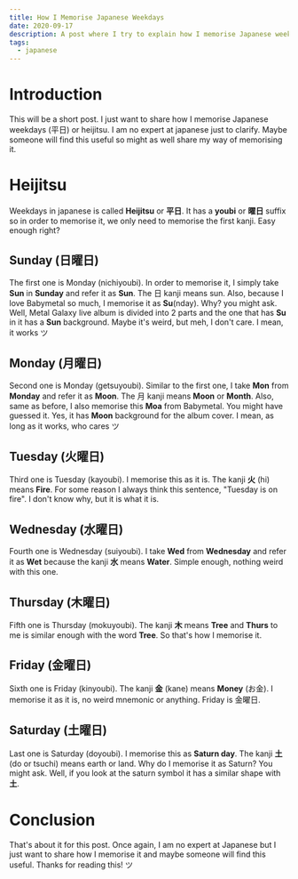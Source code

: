 ```yaml
---
title: How I Memorise Japanese Weekdays
date: 2020-09-17
description: A post where I try to explain how I memorise Japanese weekdays in my own weird way.
tags:
  - japanese
---
```


# Introduction
This will be a short post. I just want to share how I memorise Japanese weekdays (平日) or heijitsu. I am no expert at japanese just to clarify. Maybe someone will find this useful so might as well share my way of memorising it.

# Heijitsu
Weekdays in japanese is called **Heijitsu** or **平日**. It has a **youbi** or **曜日** suffix so in order to memorise it, we only need to memorise the first kanji. Easy enough right?

## Sunday (日曜日)
The first one is Monday (nichiyoubi). In order to memorise it, I simply take **Sun** in **Sunday** and refer it as **Sun**. The 日 kanji means sun. Also, because I love Babymetal so much, I memorise it as **Su**(nday). Why? you might ask. Well, Metal Galaxy live album is divided into 2 parts and the one that has **Su** in it has a **Sun** background. Maybe it's weird, but meh, I don't care. I mean, it works ツ

## Monday (月曜日)
Second one is Monday (getsuyoubi). Similar to the first one, I take **Mon** from **Monday** and refer it as **Moon**. The 月 kanji means **Moon** or **Month**. Also, same as before, I also memorise this **Moa** from Babymetal. You might have guessed it. Yes, it has **Moon** background for the album cover. I mean, as long as it works, who cares ツ

## Tuesday (火曜日)
Third one is Tuesday (kayoubi). I memorise this as it is. The kanji **火** (hi) means **Fire**. For some reason I always think this sentence, "Tuesday is on fire". I don't know why, but it is what it is.

## Wednesday (水曜日)
Fourth one is Wednesday (suiyoubi). I take **Wed** from **Wednesday** and refer it as **Wet** because the kanji **水** means **Water**. Simple enough, nothing weird with this one.

## Thursday (木曜日)
Fifth one is Thursday (mokuyoubi). The kanji **木** means **Tree** and **Thurs** to me is similar enough with the word **Tree**. So that's how I memorise it.

## Friday (金曜日)
Sixth one is Friday (kinyoubi). The kanji **金** (kane) means **Money** (お金). I memorise it as it is, no weird mnemonic or anything. Friday is 金曜日.

## Saturday (土曜日)
Last one is Saturday (doyoubi). I memorise this as **Saturn day**. The kanji **土** (do or tsuchi) means earth or land. Why do I memorise it as Saturn? You might ask. Well, if you look at the saturn symbol it has a similar shape with **土**.

# Conclusion
That's about it for this post. Once again, I am no expert at Japanese but I just want to share how I memorise it and maybe someone will find this useful. Thanks for reading this! ツ

